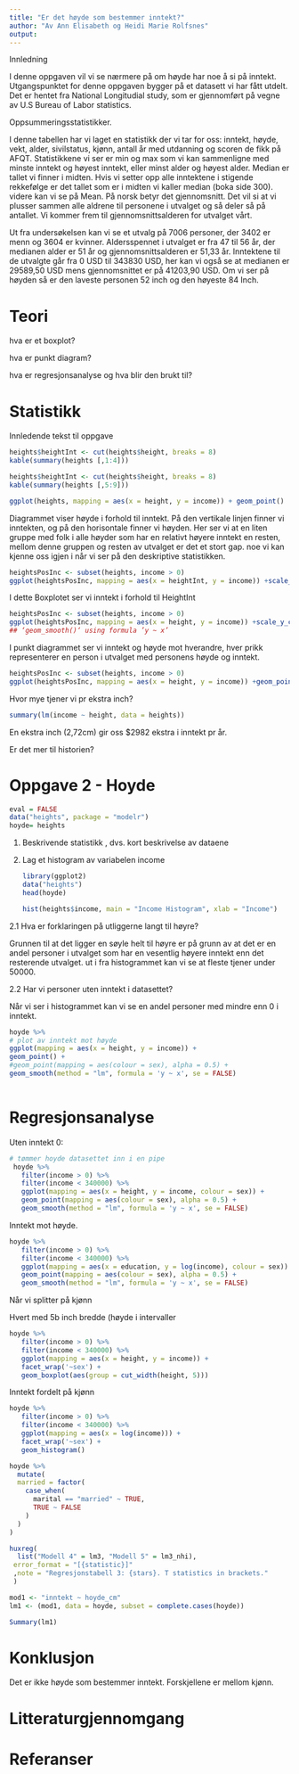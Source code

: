 ```yaml
---
title: "Er det høyde som bestemmer inntekt?"
author: "Av Ann Elisabeth og Heidi Marie Rolfsnes"
output:
---
```


Innledning

I denne oppgaven vil vi se nærmere på om høyde har noe å si på inntekt.
Utgangspunktet for denne oppgaven bygger på et datasett vi har fått
utdelt. Det er hentet fra National Longitudial study, som er gjennomført
på vegne av U.S Bureau of Labor statistics.

Oppsummeringsstatistikker.

I denne tabellen har vi laget en statistikk der vi tar for oss: inntekt,
høyde, vekt, alder, sivilstatus, kjønn, antall år med utdanning og
scoren de fikk på AFQT. Statistikkene vi ser er min og max som vi kan
sammenligne med minste inntekt og høyest inntekt, eller minst alder og
høyest alder. Median er tallet vi finner i midten. Hvis vi setter opp
alle inntektene i stigende rekkefølge er det tallet som er i midten vi
kaller median (boka side 300). videre kan vi se på Mean. På norsk betyr
det gjennomsnitt. Det vil si at vi plusser sammen alle aldrene til
personene i utvalget og så deler så på antallet. Vi kommer frem til
gjennomsnittsalderen for utvalget vårt.

Ut fra undersøkelsen kan vi se et utvalg på 7006 personer, der 3402 er
menn og 3604 er kvinner. Aldersspennet i utvalget er fra 47 til 56 år,
der medianen alder er 51 år og gjennomsnittsalderen er 51,33 år.
Inntektene til de utvalgte går fra 0 USD til 343830 USD, her kan vi også
se at medianen er 29589,50 USD mens gjennomsnittet er på 41203,90 USD.
Om vi ser på høyden så er den laveste personen 52 inch og den høyeste 84
Inch.

# Teori

hva er et boxplot?

hva er punkt diagram?

hva er regresjonsanalyse og hva blir den brukt til?

# Statistikk

Innledende tekst til oppgave

```r
heights$heightInt <- cut(heights$height, breaks = 8)
kable(summary(heights [,1:4]))
```

```r
heights$heightInt <- cut(heights$height, breaks = 8)
kable(summary(heights [,5:9]))
```

```r
ggplot(heights, mapping = aes(x = height, y = income)) + geom_point()

```

Diagrammet viser høyde i forhold til inntekt. På den vertikale linjen
finner vi inntekten, og på den horisontale finner vi høyden. Her ser vi
at en liten gruppe med folk i alle høyder som har en relativt høyere
inntekt en resten, mellom denne gruppen og resten av utvalget er det et
stort gap. noe vi kan kjenne oss igjen i når vi ser på den deskriptive
statistikken.

```r
heightsPosInc <- subset(heights, income > 0)
ggplot(heightsPosInc, mapping = aes(x = heightInt, y = income)) +scale_y_continuous(trans = scales::log_trans()) +geom_boxplot()
```

I dette Boxplotet ser vi inntekt i forhold til HeightInt

```r
heightsPosInc <- subset(heights, income > 0)
ggplot(heightsPosInc, mapping = aes(x = height, y = income)) +scale_y_continuous(trans = scales::log_trans()) +geom_point(position = "jitter") +geom_smooth(method ='lm')
## ‘geom_smooth()‘ using formula ’y ~ x’
```

I punkt diagrammet ser vi inntekt og høyde mot hverandre, hver prikk
representerer en person i utvalget med personens høyde og inntekt.

```r
heightsPosInc <- subset(heights, income > 0)
ggplot(heightsPosInc, mapping = aes(x = height, y = income)) +geom_point(position = "jitter") +geom_smooth(method ='lm')

```

Hvor mye tjener vi pr ekstra inch?

```r
summary(lm(income ~ height, data = heights))

```

En ekstra inch (2,72cm) gir oss \$2982 ekstra i inntekt pr år.

Er det mer til historien?

# Oppgave 2 - Hoyde

```r
eval = FALSE
data("heights", package = "modelr")
hoyde= heights
```

1.  Beskrivende statistikk , dvs. kort beskrivelse av dataene

2.  Lag et histogram av variabelen income

    ```r
    library(ggplot2)
    data("heights")
    head(hoyde)

    ```

    ```r
    hist(heights$income, main = "Income Histogram", xlab = "Income")

    ```

2.1 Hva er forklaringen på utliggerne langt til høyre?

Grunnen til at det ligger en søyle helt til høyre er på grunn av at det
er en andel personer i utvalget som har en vesentlig høyere inntekt enn
det resterende utvalget. ut i fra histogrammet kan vi se at fleste
tjener under 50000.

2.2 Har vi personer uten inntekt i datasettet?

Når vi ser i histogrammet kan vi se en andel personer med mindre enn 0 i
inntekt.

```r
hoyde %>% 
# plot av inntekt mot høyde
ggplot(mapping = aes(x = height, y = income)) +
geom_point() +
#geom_point(mapping = aes(colour = sex), alpha = 0.5) +
geom_smooth(method = "lm", formula = 'y ~ x', se = FALSE)
  

```

# Regresjonsanalyse

Uten inntekt 0:

```r
# tømmer hoyde datasettet inn i en pipe
 hoyde %>% 
   filter(income > 0) %>% 
   filter(income < 340000) %>% 
   ggplot(mapping = aes(x = height, y = income, colour = sex)) +
   geom_point(mapping = aes(colour = sex), alpha = 0.5) +
   geom_smooth(method = "lm", formula = 'y ~ x', se = FALSE)

```

Inntekt mot høyde.

```r
hoyde %>% 
   filter(income > 0) %>% 
   filter(income < 340000) %>% 
   ggplot(mapping = aes(x = education, y = log(income), colour = sex)) +
   geom_point(mapping = aes(colour = sex), alpha = 0.5) +
   geom_smooth(method = "lm", formula = 'y ~ x', se = FALSE)
```

Når vi splitter på kjønn

Hvert med 5b inch bredde (høyde i intervaller

```r
hoyde %>% 
   filter(income > 0) %>% 
   filter(income < 340000) %>% 
   ggplot(mapping = aes(x = height, y = income)) +
   facet_wrap('~sex') +
   geom_boxplot(aes(group = cut_width(height, 5)))

```

Inntekt fordelt på kjønn

```r
hoyde %>% 
   filter(income > 0) %>% 
   filter(income < 340000) %>% 
   ggplot(mapping = aes(x = log(income))) +
   facet_wrap('~sex') +
   geom_histogram()

```

```r
hoyde %>% 
  mutate(
  married = factor(
    case_when(
      marital == "married" ~ TRUE,
      TRUE ~ FALSE
    )
  )
)

```

```r
huxreg(
  list("Modell 4" = lm3, "Modell 5" = lm3_nhi),
 error_format = "[{statistic}]"
 ,note = "Regresjonstabell 3: {stars}. T statistics in brackets."
 )

```

```r
mod1 <- "inntekt ~ hoyde_cm"
lm1 <- (mod1, data = hoyde, subset = complete.cases(hoyde))
```

```r
Summary(lm1)

```

# Konklusjon

Det er ikke høyde som bestemmer inntekt. Forskjellene er mellom kjønn.

# Litteraturgjennomgang

# Referanser
